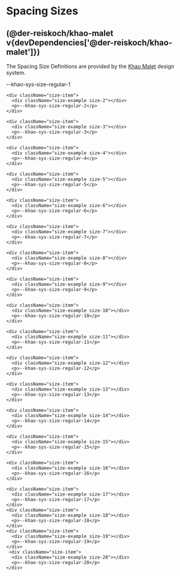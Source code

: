 
<Meta title="Spacing Sizes" />

# Spacing Sizes

## (@der-reiskoch/khao-malet v{devDependencies['@der-reiskoch/khao-malet']})

The Spacing Size Definitions are provided by the [Khao Malet](https://www.npmjs.com/package/@der-reiskoch/khao-malet) design system.

<div className="sb-container">
  <div className='container'>
    <div className="size-item">
      <div className="size-example size-1"></div>
      <p>--khao-sys-size-regular-1</p>
    </div>

    <div className="size-item">
      <div className="size-example size-2"></div>
      <p>--khao-sys-size-regular-2</p>
    </div>

    <div className="size-item">
      <div className="size-example size-3"></div>
      <p>--khao-sys-size-regular-3</p>
    </div>

    <div className="size-item">
      <div className="size-example size-4"></div>
      <p>--khao-sys-size-regular-4</p>
    </div>

    <div className="size-item">
      <div className="size-example size-5"></div>
      <p>--khao-sys-size-regular-5</p>
    </div>

    <div className="size-item">
      <div className="size-example size-6"></div>
      <p>--khao-sys-size-regular-6</p>
    </div>

    <div className="size-item">
      <div className="size-example size-7"></div>
      <p>--khao-sys-size-regular-7</p>
    </div>

    <div className="size-item">
      <div className="size-example size-8"></div>
      <p>--khao-sys-size-regular-8</p>
    </div>

    <div className="size-item">
      <div className="size-example size-9"></div>
      <p>--khao-sys-size-regular-9</p>
    </div>

    <div className="size-item">
      <div className="size-example size-10"></div>
      <p>--khao-sys-size-regular-10</p>
    </div>

    <div className="size-item">
      <div className="size-example size-11"></div>
      <p>--khao-sys-size-regular-11</p>
    </div>

    <div className="size-item">
      <div className="size-example size-12"></div>
      <p>--khao-sys-size-regular-12</p>
    </div>

    <div className="size-item">
      <div className="size-example size-13"></div>
      <p>--khao-sys-size-regular-13</p>
    </div>

    <div className="size-item">
      <div className="size-example size-14"></div>
      <p>--khao-sys-size-regular-14</p>
    </div>

    <div className="size-item">
      <div className="size-example size-15"></div>
      <p>--khao-sys-size-regular-15</p>
    </div>

    <div className="size-item">
      <div className="size-example size-16"></div>
      <p>--khao-sys-size-regular-16</p>
    </div>

    <div className="size-item">
      <div className="size-example size-17"></div>
      <p>--khao-sys-size-regular-17</p>
    </div>
    <div className="size-item">
      <div className="size-example size-18"></div>
      <p>--khao-sys-size-regular-18</p>
    </div>
    <div className="size-item">
      <div className="size-example size-19"></div>
      <p>--khao-sys-size-regular-19</p>
    </div>
     <div className="size-item">
      <div className="size-example size-20"></div>
      <p>--khao-sys-size-regular-20</p>
    </div>

  </div>
 </div>

<style>
  {`

  .sb-container {
    margin-top: 24px;
    margin-bottom: 48px;
  }

  .container {
    display:flex;
    flex-direction: row;
    justify-content: flex-start;
    align-items: center;
    flex-wrap: wrap;
    
  }

  .size-item {
    display:flex;
    flex-direction: column;
    justify-content: center;
    align-items: center;
    width: 200px;

    p {
      wrap: no-wrap;
    }

  }

  .size-example {
    display: block;
    border: 1px dashed gray; 
  }

  .size-1 {
    width: var(--khao-sys-size-regular-1);
    height: var(--khao-sys-size-regular-1);
  }

  .size-2 {
    width: var(--khao-sys-size-regular-2);
    height: var(--khao-sys-size-regular-2);
  }

  .size-3 {
    width: var(--khao-sys-size-regular-3);
    height: var(--khao-sys-size-regular-3);
  }

  .size-4 {
    width: var(--khao-sys-size-regular-4);
    height: var(--khao-sys-size-regular-4);
  }

  .size-5 {
    width: var(--khao-sys-size-regular-5);
    height: var(--khao-sys-size-regular-5);
  }

  .size-6 {
    width: var(--khao-sys-size-regular-6);
    height: var(--khao-sys-size-regular-6);
  }

  .size-7 {
    width: var(--khao-sys-size-regular-7);
    height: var(--khao-sys-size-regular-7);
  }

  .size-8 {
    width: var(--khao-sys-size-regular-8);
    height: var(--khao-sys-size-regular-8);
  }

  .size-9 {
    width: var(--khao-sys-size-regular-9);
    height: var(--khao-sys-size-regular-9);
  }

  .size-10 {
    width: var(--khao-sys-size-regular-10);
    height: var(--khao-sys-size-regular-10);
  }

  .size-11 {
    width: var(--khao-sys-size-regular-11);
    height: var(--khao-sys-size-regular-11);
  }

  .size-12 {
    width: var(--khao-sys-size-regular-12);
    height: var(--khao-sys-size-regular-12);
  }

  .size-13 {
    width: var(--khao-sys-size-regular-13);
    height: var(--khao-sys-size-regular-13);
  }

  .size-14 {
    width: var(--khao-sys-size-regular-14);
    height: var(--khao-sys-size-regular-14);
  }

  .size-15 {
    width: var(--khao-sys-size-regular-15);
    height: var(--khao-sys-size-regular-15);
  }

  .size-16 {
    width: var(--khao-sys-size-regular-16);
    height: var(--khao-sys-size-regular-16);
  }

  .size-17 {
    width: var(--khao-sys-size-regular-17);
    height: var(--khao-sys-size-regular-17);
  }

  .size-18 {
    width: var(--khao-sys-size-regular-18);
    height: var(--khao-sys-size-regular-18);
  }

  .size-19 {
    width: var(--khao-sys-size-regular-19);
    height: var(--khao-sys-size-regular-19);
  }

  .size-20 {
    width: var(--khao-sys-size-regular-20);
    height: var(--khao-sys-size-regular-20);
  }

 


  `}
</style>
